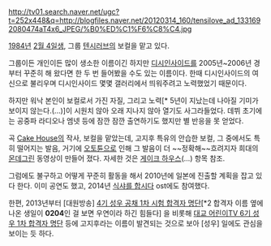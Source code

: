 http://tv01.search.naver.net/ugc?t=252x448&q=http://blogfiles.naver.net/20120314_160/tensilove_ad_1331692080474aT4x6_JPEG/%B0%ED%C1%F6%C8%C4.jpg

[[1984년]] [[2월 4일]]생, 그룹 [[텐시러브]]의 보컬을 맡고 있다.

그룹이든 개인이든 많이 생소한 이름이긴 하지만 [[디시인사이드]]를 2005년~2006년 경부터 꾸준히 해 왔다면 한 두 번 들어봤을 수도 있는 이름이다. 한때 디시인사이드의 여신으로 불리우며 디시인사이드 몇몇 갤러리에서 띄워주려고 노력했었기 때문이다.

하지만 워낙 본인이 보컬로서 가진 자질, 그리고 노력[* 5년이 지났는데 나아질 기미가 보이지 않는다.(...)]이 시원치 않아 오래 지나지 않아 열기도 사그라들었다. 데뷔 초기에는 공중파 라디오나 엠넷 등에 잠깐 잠깐 출연하기도 했지만 별 반응을 못 얻었다. 

곡 [[Cake House]]의 작사, 보컬을 맡았는데, 고지후 특유의 안습한 보컬, 그 중에서도 특히 떨어지는 발음, 거기에 [[오토튠]]으로 인해 그 발음이 더 ~~정확해~~흐려지자 희대의 [[몬데그린]] 동영상이 만들어 졌다. 자세한 것은 [[게이크 하우스]](…) 항목 참조.

그럼에도 불구하고 어떻게 꾸준히 활동을 해서 2010년에 일본에 진출할 계획을 잡고 있다 한다. 이미 공연도 했고, 2014년 [[식샤를 합시다]] ost에도 참여했다.

한편, 2013년부터 [대원방송] [http://anionetv.com/community/notice.php?f=2&id=66848&page=2 4기 성우 공채 1차 시험 합격자 명단][*2 합격자 이름 옆에 나온 생일이 '''0204'''인 걸 보면 우연이라 하긴 힘들다] 을 비롯해 [https://ko-kr.facebook.com/SeongUjimangsaeng/photos/pb.151982038323810.-2207520000.1409972604./214443912077622/?type=1 대교 어린이TV 6기 성우 1차 합격자 명단] 등에 고지후라는 이름이 발견되는 것으로 보아 [성우] 일에도 관심을 보이는 듯 하다. 
